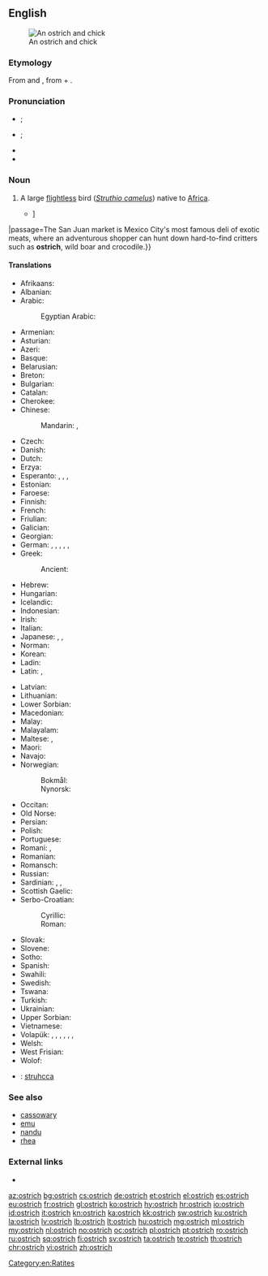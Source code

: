 ==English==
[[Image:Ostrich and chick.jpg|thumb|An ostrich and chick]]

===Etymology===
From {{etyl|xno|en}} {{m|fro|ostrige}} and {{etyl|fro|en}} {{m|fro|ostruce}}, from {{etyl|la|en}} {{m|la|avis||bird}} + {{m|la|strūthiō||ostrich}}.

===Pronunciation===
* {{a|RP}} {{IPA|/ˈɒs.tɹɪt͡ʃ/|/ˈɒs.tɹɪd͡ʒ/|lang=en}}; {{enPR|ŏs'trĭch|ŏs'trĭj}}
* {{a|GenAm}} {{IPA|/ˈɔs.tɹɪt͡ʃ/|/ˈɑs.tɹɪt͡ʃ/|/ˈɔs.tɹɪd͡ʒ/|/ˈɑs.tɹɪd͡ʒ/|lang=en}}; {{enPR|ôs'trĭch|ŏs'trĭch|ôs'trĭj|ŏs'trĭj}}
* {{audio|en-us-ostrich.ogg|Audio (US)|lang=en}}
* {{audio|en-us-ostrich-2.ogg|Audio (US) (2)|lang=en}}

===Noun===
{{en-noun|es}}

# A large [[flightless]] bird (''[[Struthio camelus]]'') native to [[Africa]].
#* {{quote-magazine|date=2013-07-26|author=[http://www.theguardian.com/profile/nick-miroff Nick Miroff]
|volume=189|issue=7|page=32|magazine={{w|The Guardian Weekly}}
|title=[http://www.theguardian.com/world/2013/jul/23/mexico-insect-cuisine-sustainable-food Mexico gets a taste for eating insects {{...}}]
|passage=The San Juan market is Mexico City's most famous deli of exotic meats, where an adventurous shopper can hunt down hard-to-find critters such as '''ostrich''', wild boar and crocodile.}}

====Translations====
{{trans-top|large flightless bird}}
* Afrikaans: {{t|af|volstruis}}
* Albanian: {{t|sq|struci}}
* Arabic: {{t|ar|نَعَامَة|f}}
*: Egyptian Arabic: {{t|arz|نعامة|f|tr=naʿama|sc=Arab}}
* Armenian: {{t|hy|ջայլամ}}
* Asturian: {{t|ast|avestruz|f}}
* Azeri: {{t+|az|dəvəquşu}}
* Basque: {{t+|eu|ostruka}}
* Belarusian: {{t|be|стра́ус|m}}
* Breton: {{t|br|struskańval}}
* Bulgarian: {{t+|bg|щра́ус|m}}
* Catalan: {{t|ca|estruç|m}}
* Cherokee: {{t|chr|ᎬᎾ ᎤᏔᎾ|sc=Cher}}
* Chinese:
*: Mandarin: {{t|cmn|鴕鳥|sc=Hani}}, {{t+|cmn|鸵鸟|tr=tuóniǎo|sc=Hani}}
* Czech: {{t+|cs|pštros}}
* Danish: {{t+|da|struds}}
* Dutch: {{t+|nl|struisvogel|m}}
* Erzya: {{t|myv|дуенармунь}}
* Esperanto: {{qualifier|♂♀}} {{t|eo|struto}}, {{qualifier|♂}} {{t|eo|virstruto}}, {{qualifier|♀}} {{t|eo|strutino}}, {{qualifier|♂♀ offspring, young}} {{t|eo|strutido}}
* Estonian: {{t|et|jaanalind}}
* Faroese: {{t|fo|strutsur}}
* Finnish: {{t+|fi|strutsi}}
* French: {{t+|fr|autruche|f}}
* Friulian: {{t|fur|struç}}
* Galician: {{t+|gl|avestruz|f}}
* Georgian: {{t|ka|სირაქლემა|sc=Geor}}
* German: {{qualifier|♂♀}} {{t+|de|Strauß|m}}, {{qualifier|♂}} {{t|de|Straußenmännchen|n}}, {{qualifier|♀}} {{t|de|Straußenweibchen|n}}, {{qualifier|♂♀ offspring, young}} {{t|de|Straußenküken|n}}, {{qualifier|♂♀ offspring, young}} {{t|de|Straußenjunges|n}}, {{qualifier|♂♀ offspring, young}} {{t|de|Straußenbaby|n}}
* Greek: {{t+|el|στρουθοκάμηλος|f}}
*: Ancient: {{t|grc|στρουθοκάμηλος|sc=polytonic}}
* Hebrew: {{t+|he|יען|f|tr=ya'en}}
* Hungarian: {{t+|hu|strucc}}
* Icelandic: {{t+|is|strútur}}
* Indonesian: {{t+|id|burung unta}}
* Irish: {{t|ga|ostrais}}
* Italian: {{t+|it|struzzo|m}}
* Japanese: {{t|ja|ダチョウ|tr=dachō}}, {{t+|ja|駝鳥|tr=だちょう, dachō|sc=Jpan}}, {{t|ja|オーストリッチ|tr=ōsutoritchi}}
* Norman: {{t|nrf|autruche|f}}
* Korean: {{t+|ko|타조|sc=Kore}}
* Ladin: {{t|lld|struz|sc=Latn}}
* Latin: {{t|la|struthiocamelus|m}}, {{t|la|struthio|m}}
{{trans-mid}}
* Latvian: {{t|lv|strauss|m}}
* Lithuanian: {{t+|lt|strutis|m}}
* Lower Sorbian: {{t|dsb|štrus}}
* Macedonian: {{t|mk|ној|m}}
* Malay: {{t|ms|burung unta}}
* Malayalam: {{t|ml|ഒട്ടകപക്ഷി}}
* Maltese: {{t|mt|nagħma|f}}, {{t|mt|ostriċ}}
* Maori: {{t|mi|otereti}}
* Navajo: {{t|nv|tsídiitsoh}}
* Norwegian:
*: Bokmål: {{t+|nb|struts|m}}
*: Nynorsk: {{t+|nn|struts|m}}
* Occitan: {{t+|oc|estruci}}
* Old Norse: {{t|non|strúz|m}}
* Persian: {{t+|fa|شترمرغ|tr=šotormorğ}}
* Polish: {{t+|pl|struś|m}}
* Portuguese: {{t+|pt|avestruz}}
* Romani: {{t|rom|astrechi|m}}, {{t|rom|barimatango|m}}
* Romanian: {{t+|ro|struț}}
* Romansch: {{t|rm|strut}}
* Russian: {{t+|ru|стра́ус|m}}
* Sardinian: {{t|sc|abistrussu}}, {{t|sc|bistrussu}}, {{t|sc|istrutzu}}
* Scottish Gaelic: {{t|gd|struth}}
* Serbo-Croatian:
*: Cyrillic: {{t|sh|ноj|m}}
*: Roman: {{t+|sh|noj|m}}
* Slovak: {{t|sk|pštros|m}}
* Slovene: {{t+|sl|noj|m}}
* Sotho: {{t|st|mpjhe}}
* Spanish: {{t+|es|avestruz|m}}
* Swahili: {{t+|sw|mbuni}}
* Swedish: {{t+|sv|struts}}
* Tswana: {{t|tn|ntšhe}}
* Turkish: {{t+|tr|deve kuşu}}
* Ukrainian: {{t|uk|стра́ус|m}}
* Upper Sorbian: {{t|hsb|štrus}}
* Vietnamese: {{t+|vi|đà điểu}}
* Volapük: {{qualifier|♂♀}} {{t+|vo|strut}}, {{qualifier|♂}} {{t|vo|histrut}}, {{qualifier|♀}} {{t|vo|jistrut}}, {{qualifier|♂♀ offspring, young}} {{t|vo|strutül}}, {{qualifier|♂ offspring}} {{t|vo|histrutül}}, {{qualifier|♀ offspring}} {{t|vo|jistrutül}}, {{qualifier|older term, ♂♀}} {{t|vo|lostit}}
* Welsh: {{t|cy|estrys}}
* West Frisian: {{t|fy|strúsfûgel}}
* Wolof: {{t|wo|bànjóoli|alt=bànjóoli bi}}
{{trans-bottom}}

{{checktrans-top}}
* {{ttbc|se}}<!-- or any other Sami lect -->: [[struhcca]]
{{checktrans-mid}}
{{checktrans-bottom}}

===See also===
* [[cassowary]]
* [[emu]]
* [[nandu]]
* [[rhea]]

===External links===
* {{pedialite}}

[[Category:en:Ratites]]

[[az:ostrich]]
[[bg:ostrich]]
[[cs:ostrich]]
[[de:ostrich]]
[[et:ostrich]]
[[el:ostrich]]
[[es:ostrich]]
[[eu:ostrich]]
[[fr:ostrich]]
[[gl:ostrich]]
[[ko:ostrich]]
[[hy:ostrich]]
[[hr:ostrich]]
[[io:ostrich]]
[[id:ostrich]]
[[it:ostrich]]
[[kn:ostrich]]
[[ka:ostrich]]
[[kk:ostrich]]
[[sw:ostrich]]
[[ku:ostrich]]
[[la:ostrich]]
[[lv:ostrich]]
[[lb:ostrich]]
[[lt:ostrich]]
[[hu:ostrich]]
[[mg:ostrich]]
[[ml:ostrich]]
[[my:ostrich]]
[[nl:ostrich]]
[[no:ostrich]]
[[oc:ostrich]]
[[pl:ostrich]]
[[pt:ostrich]]
[[ro:ostrich]]
[[ru:ostrich]]
[[sq:ostrich]]
[[fi:ostrich]]
[[sv:ostrich]]
[[ta:ostrich]]
[[te:ostrich]]
[[th:ostrich]]
[[chr:ostrich]]
[[vi:ostrich]]
[[zh:ostrich]]